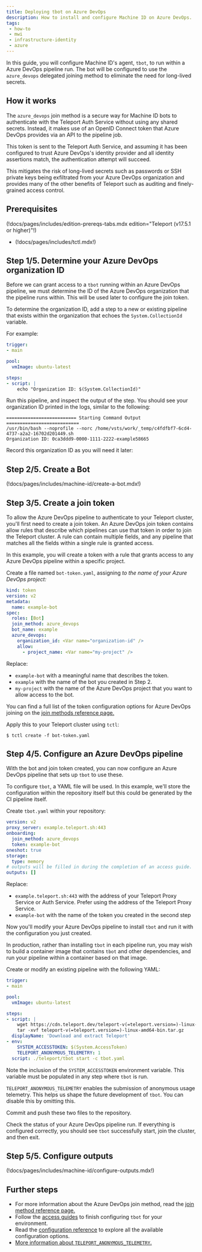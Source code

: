 ```yaml
---
title: Deploying tbot on Azure DevOps
description: How to install and configure Machine ID on Azure DevOps.
tags:
 - how-to
 - mwi
 - infrastructure-identity
 - azure
---
```


In this guide, you will configure Machine ID's agent, `tbot`, to run within a
Azure DevOps pipeline run. The bot will be configured to use the `azure_devops`
delegated joining method to eliminate the need for long-lived secrets.

## How it works

The `azure_devops` join method is a secure way for Machine ID bots to
authenticate with the Teleport Auth Service without using any shared secrets.
Instead, it makes use of an OpenID Connect token that Azure DevOps provides via
an API to the pipeline job.

This token is sent to the Teleport Auth Service, and assuming it has been
configured to trust Azure DevOps's identity provider and all identity assertions
match, the authentication attempt will succeed.

This mitigates the risk of long-lived secrets such as passwords or SSH private
keys being exfiltrated from your Azure DevOps organization and provides many of
the other benefits of Teleport such as auditing and finely-grained access
control.

## Prerequisites

(!docs/pages/includes/edition-prereqs-tabs.mdx edition="Teleport (v17.5.1 or higher)"!)

- (!docs/pages/includes/tctl.mdx!)

## Step 1/5. Determine your Azure DevOps organization ID

Before we can grant access to a `tbot` running within an Azure DevOps pipeline,
we must determine the ID of the Azure DevOps organization that the pipeline
runs within. This will be used later to configure the join token.

To determine the organization ID, add a step to a new or existing pipeline that
exists within the organization that echoes the `System.CollectionId` variable.

For example:

```yaml
trigger:
- main

pool:
  vmImage: ubuntu-latest

steps:
- script: |
    echo "Organization ID: $(System.CollectionId)"
```

Run this pipeline, and inspect the output of the step. You should see your
organization ID printed in the logs, similar to the following:

```code
========================== Starting Command Output ===========================
/usr/bin/bash --noprofile --norc /home/vsts/work/_temp/c4fdfbf7-6cd4-4737-a2a2-16702d201449.sh
Organization ID: 0ca3ddd9-0000-1111-2222-example58665
```

Record this organization ID as you will need it later: <Var name="organization-id" />

## Step 2/5. Create a Bot

(!docs/pages/includes/machine-id/create-a-bot.mdx!)

## Step 3/5. Create a join token

To allow the Azure DevOps pipeline to authenticate to your Teleport cluster,
you'll first need to create a join token. An Azure DevOps join token contains
allow rules that describe which pipelines can use that token in order to join
the Teleport cluster. A rule can contain multiple fields, and any pipeline that
matches all the fields within a single rule is granted access.

In this example, you will create a token with a rule that grants access to any
Azure DevOps pipeline within a specific project.

Create a file named `bot-token.yaml`, assigning <Var name="my-project" /> to the
name of your Azure DevOps project:

```yaml
kind: token
version: v2
metadata:
  name: example-bot
spec:
  roles: [Bot]
  join_method: azure_devops
  bot_name: example
  azure_devops:
    organization_id: <Var name="organization-id" />
    allow:
      - project_name: <Var name="my-project" />
```
Replace:

- `example-bot` with a meaningful name that describes the token.
- `example` with the name of the bot you created in Step 2.
- `my-project` with the name of the Azure DevOps project that you want to allow
  access to the bot.

You can find a full list of the token configuration options for Azure DevOps
joining on the
[join methods reference page.](../../../reference/deployment/join-methods.mdx#azure-devops-azure_devops)

Apply this to your Teleport cluster using `tctl`:

```code
$ tctl create -f bot-token.yaml
```

## Step 4/5. Configure an Azure DevOps pipeline

With the bot and join token created, you can now configure an Azure DevOps
pipeline that sets up `tbot` to use these.

To configure `tbot`, a YAML file will be used. In this example, we'll store the
configuration within the repository itself but this could be generated by the
CI pipeline itself.

Create `tbot.yaml` within your repository:

```yaml
version: v2
proxy_server: example.teleport.sh:443
onboarding:
  join_method: azure_devops
  token: example-bot
oneshot: true
storage:
  type: memory
# outputs will be filled in during the completion of an access guide.
outputs: []
```

Replace:

- `example.teleport.sh:443` with the address of your Teleport Proxy Service or
Auth Service. Prefer using the address of the Teleport Proxy Service.
- `example-bot` with the name of the token you created in the second step

Now you'll modify your Azure DevOps pipeline to install `tbot` and run it with
the configuration you just created.

In production, rather than installing `tbot` in each pipeline run, you may wish
to build a container image that contains `tbot` and other dependencies, and run
your pipeline within a container based on that image.

Create or modify an existing pipeline with the following YAML:

```yaml
trigger:
- main

pool:
  vmImage: ubuntu-latest

steps:
- script: |
    wget https://cdn.teleport.dev/teleport-v(=teleport.version=)-linux-amd64-bin.tar.gz
    tar -xvf teleport-v(=teleport.version=)-linux-amd64-bin.tar.gz
  displayName: 'Download and extract Teleport'
- env:
    SYSTEM_ACCESSTOKEN: $(System.AccessToken)
    TELEPORT_ANONYMOUS_TELEMETRY: 1
  script: ./teleport/tbot start -c tbot.yaml
```

Note the inclusion of the `SYSTEM_ACCESSTOKEN` environment variable. This
variable must be populated in any step where `tbot` is run.

`TELEPORT_ANONYMOUS_TELEMETRY` enables the submission of anonymous usage
telemetry. This helps us shape the future development of `tbot`. You can disable
this by omitting this.

Commit and push these two files to the repository.

Check the status of your Azure DevOps pipeline run. If everything is configured
correctly, you should see `tbot` successfully start, join the cluster, and then
exit.

## Step 5/5. Configure outputs

(!docs/pages/includes/machine-id/configure-outputs.mdx!)

## Further steps

- For more information about the Azure DevOps join method, read the
  [join method reference page.](../../../reference/deployment/join-methods.mdx#azure-devops-azure_devops)
- Follow the [access guides](../access-guides/access-guides.mdx) to finish configuring `tbot` for
your environment.
- Read the [configuration reference](../../../reference/machine-workload-identity/machine-id/configuration.mdx) to explore
all the available configuration options.
- [More information about `TELEPORT_ANONYMOUS_TELEMETRY`.](../../../reference/machine-workload-identity/machine-id/telemetry.mdx)
